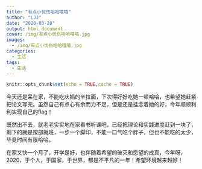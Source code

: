 ```yaml
---
title: "有点小忧伤哈哈嘻嘻"
author: "LJJ"
date: "2020-03-28"
output: html_document
cover: /img/有点小忧伤哈哈嘻嘻.jpg
images:
  - /img/有点小忧伤哈哈嘻嘻.jpg
categories:
  - 生活
tags:
  - 生活
---
```


```r
knitr::opts_chunk$set(echo = TRUE,cache = TRUE)
```

今天还是呆在家，不能吃庆娟的辛拉面，下次得好好吃她一顿哈哈，也希望她赶紧把论文写完。虽然自己有点心有余而力不足，但是还是挂念着她的好，今年顺顺利利实现自己的flag！

既然出不去，就老老实实地在家看书听课吧，已经把理论和实践进度赶到一块了，剩下的就是按部就班，一步一个脚印，不能一口气吃个胖子，但也不能吃的太少，毕竟时间有限哈哈。

在家又快一个月了，开学是好，也伴随着希望的破灭和愿望的成真，今年呀，2020，于个人，于国家，于世界，都是不平凡的一年！希望环境越来越好！